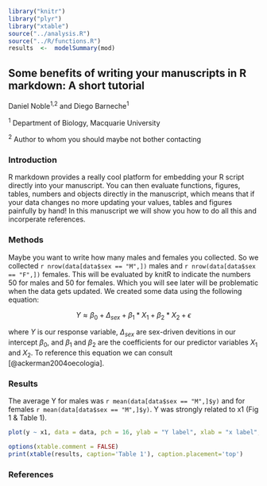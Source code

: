 ```r
library("knitr")
library("plyr")
library("xtable")
source("../analysis.R")
source("../R/functions.R")
results  <-  modelSummary(mod)
```

## Some benefits of writing your manuscripts in R markdown: A short tutorial

Daniel Noble^1,2^ and Diego Barneche^1^

^1^ Department of Biology, Macquarie University

^2^ Author to whom you should maybe not bother contacting

### Introduction

R markdown provides a really cool platform for embedding your R script directly into your manuscript. You can then evaluate functions, figures, tables, numbers and objects directly in the manuscript, which means that if your data changes no more updating your values, tables and figures painfully by hand! In this manuscript we will show you how to do all this and incorperate references. 

### Methods

Maybe you want to write how many males and females you collected. So we collected `r nrow(data[data$sex == "M",])` males and `r nrow(data[data$sex == "F",])` females. This will be evaluated by knitR to indicate the numbers 50 for males and 50 for females. Which you will see later will be problematic when the data gets updated. We created some data using the following equation: 

$$Y \approx \beta_0 + \Delta_{sex} + \beta_1 * X_1 + \beta_2 * X_2 + \epsilon$$

where $Y$ is our response variable, $\Delta_{sex}$ are sex-driven devitions in our intercept $\beta_0$, and $\beta_1$ and $\beta_2$ are the coefficients for our predictor variables $X_1$ and $X_2$. To reference this equation we can consult [@ackerman2004oecologia]. 

### Results

The average Y for males was `r mean(data[data$sex == "M",]$y)` and for females `r mean(data[data$sex == "M",]$y)`. Y was strongly related to x1 (Fig 1 & Table 1).


```r
plot(y ~ x1, data = data, pch = 16, ylab = "Y label", xlab = "x label", las=1)
```


```r
options(xtable.comment = FALSE)
print(xtable(results, caption='Table 1'), caption.placement='top')
```

### References
